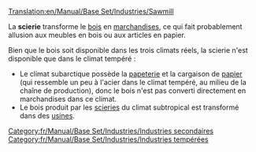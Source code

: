 [[Translation:en/Manual/Base Set/Industries/Sawmill]]

{{fr/Manual/Base Set/Industries/Industries|image=en/Manual/Base Set/Industries/Sawmill.png
|nom=Scierie
|climats=[[fr/Manual/Climat#tempere|Tempéré]]
|accepte=[[fr/Manual/Base Set/Cargos/Bois|Bois]]
|produit=[[fr/Manual/Base Set/Cargos/Marchandises|Marchandises]]
|notes=Absent des autres [[fr/Manual/Climat|climats]], mais assez semblable à la [[fr/Manual/Base Set/Industries/Scierie de construction|scierie de construction]]
}}
La '''scierie''' transforme le [[fr/Manual/Base Set/Cargos/Bois|bois]] en [[fr/Manual/Base Set/Cargos/Marchandises|marchandises]], ce qui fait probablement allusion aux meubles en bois ou aux articles en papier.

Bien que le bois soit disponible dans les trois climats réels, la scierie n'est disponible que dans le climat tempéré :
* Le climat subarctique possède la [[fr/Manual/Base Set/Industries/Papeterie|papeterie]] et la cargaison de [[fr/Manual/Base Set/Cargos/Papier|papier]] (qui ressemble un peu à l'acier dans le climat tempéré, au milieu de la chaîne de production), donc le bois n'est pas converti directement en marchandises dans ce climat.
* Le bois produit par les [[fr/Manual/Base Set/Industries/Scierie de construction|scieries]] du climat subtropical est transformé dans des [[fr/Manual/Base Set/Industries/Usine|usines]].

{{fr/Manual/Base Set/Industries/Navbox Industries}}

[[Category:fr/Manual/Base Set/Industries/Industries secondaires]]
[[Category:fr/Manual/Base Set/Industries/Industries tempérées]]